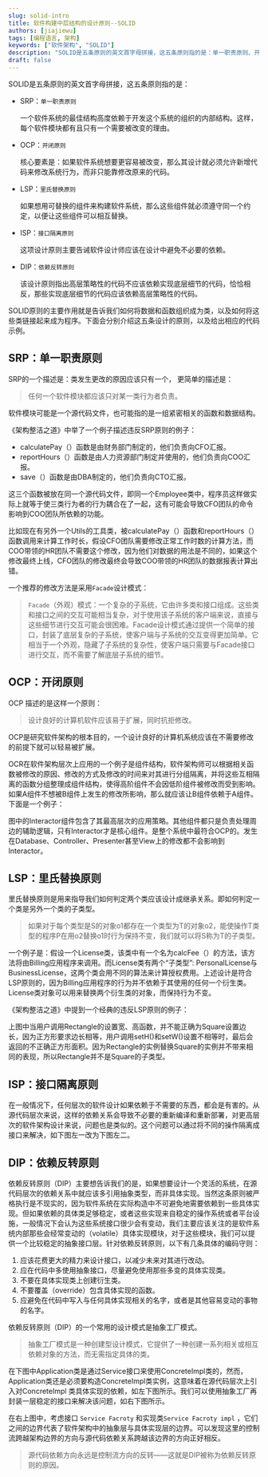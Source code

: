 ```yaml
---
slug: solid-intro
title: 软件构建中层结构的设计原则--SOLID
authors: [jiajiewu]
tags: [编程语言, 架构]
keywords: ["软件架构", "SOLID"]
description: "SOLID是五条原则的英文首字母拼接，这五条原则指的是：单一职责原则、开闭原则、里氏替换原则、接口隔离原则和依赖反转原则。"
draft: false
---
```




SOLID是五条原则的英文首字母拼接，这五条原则指的是：

- SRP：`单一职责原则`
    
    一个软件系统的最佳结构高度依赖于开发这个系统的组织的内部结构。这样，每个软件模块都有且只有一个需要被改变的理由。
    
- OCP：`开闭原则`
    
    核心要素是：如果软件系统想要更容易被改变，那么其设计就必须允许新增代码来修改系统行为，而非只能靠修改原来的代码。
    
- LSP：`里氏替换原则`
    
    如果想用可替换的组件来构建软件系统，那么这些组件就必须遵守同一个约定，以便让这些组件可以相互替换。
    
- ISP：`接口隔离原则`
    
    这项设计原则主要告诫软件设计师应该在设计中避免不必要的依赖。
    
- DIP：`依赖反转原则`
    
    该设计原则指出高层策略性的代码不应该依赖实现底层细节的代码，恰恰相反，那些实现底层细节的代码应该依赖高层策略性的代码。
    

SOLID原则的主要作用就是告诉我们如何将数据和函数组织成为类，以及如何将这些类链接起来成为程序。下面会分别介绍这五条设计的原则，以及给出相应的代码示例。

<!-- truncate -->

## SRP：单一职责原则

SRP的一个描述是：类发生更改的原因应该只有一个， 更简单的描述是：

> 任何一个软件模块都应该只对某一类行为者负责。
> 

软件模块可能是一个源代码文件，也可能指的是一组紧密相关的函数和数据结构。

《架构整洁之道》中举了一个例子描述违反SRP原则的例子：


<ZoomImage src="https://s2.loli.net/2025/01/24/FBgi7SDLaCOKh4c.png" alt="违反SRP原则的例子" />

- calculatePay（）函数是由财务部门制定的，他们负责向CFO汇报。
- reportHours（）函数是由人力资源部门制定并使用的，他们负责向COO汇报。
- save（）函数是由DBA制定的，他们负责向CTO汇报。

这三个函数被放在同一个源代码文件，即同一个Employee类中，程序员这样做实际上就等于使三类行为者的行为耦合在了一起，这有可能会导致CFO团队的命令影响到COO团队所依赖的功能。

比如现在有另外一个Utils的工具类，被calculatePay（）函数和reportHours（）函数调用来计算工作时长，假设CFO团队需要修改正常工作时数的计算方法，而COO带领的HR团队不需要这个修改，因为他们对数据的用法是不同的，如果这个修改最终上线，CFO团队的修改最终会导致COO带领的HR团队的数据报表计算出错。

一个推荐的修改方法是采用`Facade`设计模式：

> `Facade`（外观）模式：一个复杂的子系统，它由许多类和接口组成。这些类和接口之间的交互可能相当复杂，对于使用该子系统的客户端来说，直接与这些细节进行交互可能会很困难。Facade设计模式通过提供一个简单的接口，封装了底层复杂的子系统，使客户端与子系统的交互变得更加简单。它相当于一个外观，隐藏了子系统的复杂性，使客户端只需要与Facade接口进行交互，而不需要了解底层子系统的细节。
> 

<ZoomImage src="https://s2.loli.net/2025/01/24/ur4IEYqUsDXKyMn.png" alt="Facade设计模式" />

## OCP：开闭原则

OCP 描述的是这样一个原则：

> 设计良好的计算机软件应该易于扩展，同时抗拒修改。
> 

OCP是研究软件架构的根本目的，一个设计良好的计算机系统应该在不需要修改的前提下就可以轻易被扩展。

OCR在软件架构层次上应用的一个例子是组件结构，软件架构师可以根据相关函数被修改的原因、修改的方式及修改的时间来对其进行分组隔离，并将这些互相隔离的函数分组整理成组件结构，使得高阶组件不会因低阶组件被修改而受到影响。如果A组件不想被B组件上发生的修改所影响，那么就应该让B组件依赖于A组件。下面是一个例子：

<ZoomImage src="https://s2.loli.net/2025/01/24/QHqAszvrfVSUEBd.png" alt="OCP设计模式" />

图中的Interactor组件包含了其最高层次的应用策略。其他组件都只是负责处理周边的辅助逻辑，只有Interactor才是核心组件。是整个系统中最符合OCP的。发生在Database、Controller、Presenter甚至View上的修改都不会影响到Interactor。

## LSP：里氏替换原则

里氏替换原则是用来指导我们如何判定两个类应该设计成继承关系。即如何判定一个类是另外一个类的子类型。

> 如果对于每个类型是S的对象o1都存在一个类型为T的对象o2，能使操作T类型的程序P在用o2替换o1时行为保持不变，我们就可以将S称为T的子类型。
> 


<ZoomImage src="https://s2.loli.net/2025/01/24/V2JW51mwxIk3PZs.png" alt="LSP设计模式" />

一个例子是：假设一个License类，该类中有一个名为calcFee（）的方法，该方法将由Billing应用程序来调用。而License类有两个“子类型”: PersonalLicense与BusinessLicense，这两个类会用不同的算法来计算授权费用。上述设计是符合LSP原则的，因为Billing应用程序的行为并不依赖于其使用的任何一个衍生类。License类对象可以用来替换两个衍生类的对象，而保持行为不变。

《架构整洁之道》中提到一个经典的违反LSP原则的例子：

<ZoomImage src="https://s2.loli.net/2025/01/24/AEgWFKC8jdUvBQk.png" alt="违反LSP原则的例子" />

上图中当用户调用Rectangle的设置宽、高函数，并不能正确为Square设置边长，因为正方形要求边长相等，用户调用setH()和setW()设置不相等时，最后会返回的不正确正方形面积。因为Rectangle的实例替换Square的实例并不带来相同的表现，所以Rectangle并不是Square的子类型。

## ISP：接口隔离原则

在一般情况下，任何层次的软件设计如果依赖于不需要的东西，都会是有害的。从源代码层次来说，这样的依赖关系会导致不必要的重新编译和重新部署，对更高层次的软件架构设计来说，问题也是类似的。这个问题可以通过将不同的操作隔离成接口来解决，如下图左一改为下图左二。


<ZoomImage src="https://s2.loli.net/2025/01/24/JO2G6cqibFuB3zr.png" alt="ISP设计模式" />


<ZoomImage src="https://s2.loli.net/2025/01/24/PG7yw4AKzc58Bdb.png" alt="ISP设计模式" />



## DIP：依赖反转原则

依赖反转原则（DIP）主要想告诉我们的是，如果想要设计一个灵活的系统，在源代码层次的依赖关系中就应该多引用抽象类型，而非具体实现。当然这条原则被严格执行是不现实的，因为软件系统在实际构造中不可避免地需要依赖到一些具体实现。但如果依赖的具体类足够稳定，或者这些实现来自稳定的操作系统或者平台设施，一般情况下会认为这些系统接口很少会有变动，我们主要应该关注的是软件系统内部那些会经常变动的（volatile）具体实现模块，对于这些模块，我们可以提供一个比较稳定的抽象接口层。针对依赖反转原则，以下有几条具体的编码守则：

1. 应该花费更大的精力来设计接口，以减少未来对其进行改动。
2. 应在代码中多使用抽象接口，尽量避免使用那些多变的具体实现类。
3. 不要在具体实现类上创建衍生类。
4. 不要覆盖（override）包含具体实现的函数。
5. 应避免在代码中写入与任何具体实现相关的名字，或者是其他容易变动的事物的名字。

依赖反转原则（DIP）的一个常用的设计模式是抽象工厂模式。

> 抽象工厂模式是一种创建型设计模式，它提供了一种创建一系列相关或相互依赖对象的方法，而无需指定具体的类。
> 

在下图中Application类是通过Service接口来使用ConcreteImpl类的，然而，Application类还是必须要构造ConcreteImpl类实例，这意味着在源代码层次上引入对ConcreteImpl 类具体实现的依赖，如左下图所示。我们可以使用抽象工厂再封装一层稳定的接口来解决该问题，如右下图所示。


<ZoomImage src="https://s2.loli.net/2025/01/24/C73h5JaS2HDOTPR.png" alt="DIP设计模式" />


<ZoomImage src="https://s2.loli.net/2025/01/24/OSUmEfLvjP2Z5zp.png" alt="DIP设计模式" />

在右上图中，考虑接口 `Service Facroty` 和实现类`Service Facroty impl` ，它们之间的边界代表了软件架构中的抽象层与具体实现层的边界。可以发现这里的控制流跨越架构边界的方向与源代码依赖关系跨越该边界的方向正好相反。

> 源代码依赖方向永远是控制流方向的反转——这就是DIP被称为依赖反转原则的原因。
>